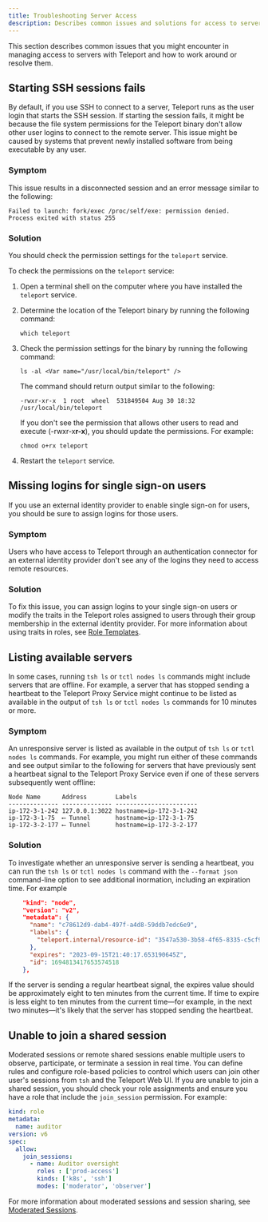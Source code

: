 ```yaml
---
title: Troubleshooting Server Access
description: Describes common issues and solutions for access to servers.
---
```


This section describes common issues that you might encounter in managing access to servers
with Teleport and how to work around or resolve them.

## Starting SSH sessions fails

By default, if you use SSH to connect to a server, Teleport runs as the user login that starts 
the SSH session. If starting the session fails, it might be because the file system permissions
for the Teleport binary don't allow other user logins to connect to the remote server.
This issue might be caused by systems that prevent newly installed software from being executable 
by any user.  

### Symptom

This issue results in a disconnected session and an error message similar to the following:

```text
Failed to launch: fork/exec /proc/self/exe: permission denied.
Process exited with status 255
```

### Solution

You should check the permission settings for the `teleport` service. 

To check the permissions on the `teleport` service:

1. Open a terminal shell on the computer where you have installed the `teleport` service.

1. Determine the location of the Teleport binary by running the following command:
   
   ```code
   which teleport
   ```

1. Check the permission settings for the binary by running the following command:
   
   ```code
   ls -al <Var name="/usr/local/bin/teleport" />
   ```

   The command should return output similar to the following:
   
   ```text
   -rwxr-xr-x  1 root  wheel  531849504 Aug 30 18:32 /usr/local/bin/teleport
   ```
   
   If you don't see the permission that allows other users to read and execute (-rwxr-x**r-x**), 
   you should update the permissions. For example:

   ```code
   chmod o+rx teleport
   ```
   
1. Restart the `teleport` service.

## Missing logins for single sign-on users

If you use an external identity provider to enable single sign-on for users, you should be sure
to assign logins for those users.

### Symptom

Users who have access to Teleport through an authentication connector for an external identity
provider don't see any of the logins they need to access remote resources.

### Solution

To fix this issue, you can assign logins to your single sign-on users or modify the traits in 
the Teleport roles assigned to users through their group membership in the external identity provider.
For more information about using traits in roles, see [Role Templates](../access-controls/guides/role-templates/).

## Listing available servers

In some cases,  running `tsh ls` or `tctl nodes ls` commands might include servers that are offline.
For example, a server that has stopped sending a heartbeat to the Teleport Proxy Service
might continue to be listed as available in the output of `tsh ls` or `tctl nodes ls` commands for
10 minutes or more.

### Symptom

An unresponsive server is listed as available in the output of `tsh ls` or `tctl nodes ls` commands.
For example, you might run either of these commands and see output similar to the following for
servers that have previously sent a heartbeat signal to the Teleport Proxy Service even if
one of these servers subsequently went offline:

```code
Node Name      Address        Labels                  
-------------- -------------- ----------------------- 
ip-172-3-1-242 127.0.0.1:3022 hostname=ip-172-3-1-242 
ip-172-3-1-75  ⟵ Tunnel       hostname=ip-172-3-1-75  
ip-172-3-2-177 ⟵ Tunnel       hostname=ip-172-3-2-177
```

### Solution

To investigate whether an unresponsive server is sending a heartbeat, you can run the 
`tsh ls` or `tctl nodes ls` command with the `--format json` command-line option to
see additional inormation, including an expiration time. For example

```json
    "kind": "node",
    "version": "v2",
    "metadata": {
      "name": "c78612d9-dab4-497f-a4d8-59ddb7edc6e9",
      "labels": {
        "teleport.internal/resource-id": "3547a530-3b58-4f65-8335-c5cf99c7b374"
      },
      "expires": "2023-09-15T21:40:17.653190645Z",
      "id": 1694813417653574518
    },
```

If the server is sending a regular heartbeat signal, the expires value should be
approximately eight to ten minutes from the current time. If time to expire is
less eight to ten minutes from the current time—for example, in the next two minutes—it's
likely that the server has stopped sending the heartbeat.

## Unable to join a shared session

Moderated sessions or remote shared sessions enable multiple users to observe, participate, or terminate
a session in real time. You can define rules and configure role-based policies to control which users can join other user's 
sessions from `tsh` and the Teleport Web UI. If you are unable to join a shared session, you should
check your role assignments and ensure you have a role that include the `join_session` permission.
For example:

```yaml
kind: role
metadata:
  name: auditor
version: v6
spec:
  allow:
    join_sessions:
      - name: Auditor oversight
        roles : ['prod-access']
        kinds: ['k8s', 'ssh']
        modes: ['moderator', 'observer']
```

For more information about moderated sessions and session sharing, see 
[Moderated Sessions](../access-controls/guides/moderated-sessions/).